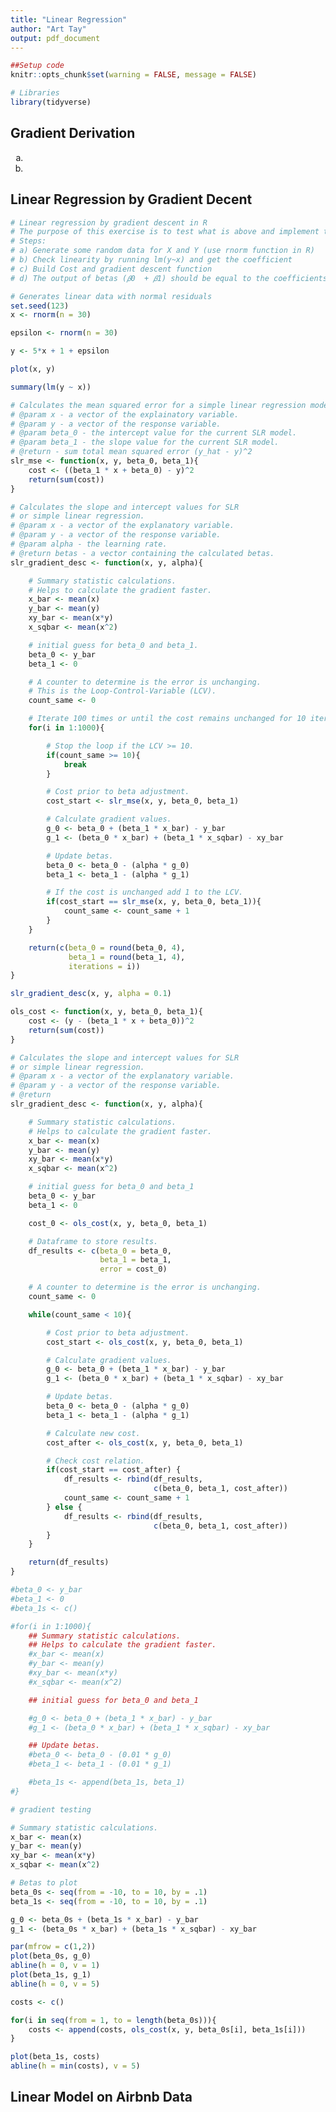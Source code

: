 ```yaml
---
title: "Linear Regression"
author: "Art Tay"
output: pdf_document
---
```


```r
##Setup code
knitr::opts_chunk$set(warning = FALSE, message = FALSE)

# Libraries
library(tidyverse)
```

## Gradient Derivation
a)
\begin{align*}
\dfrac{\partial}{\partial \beta_0}
\left[
\frac{1}{2m} \sum_{i = 0}^{m}
(\beta_0 + \beta_1 x^{(i)} - y^{(i)})^2
\right]
&=
\dfrac{\partial}{\partial \beta_0}
\left[
\frac{1}{2m} \sum_{i = 0}^{m}
(\beta_0 + \beta_1 x^{(i)} - y^{(i)})^2
\right]
\\
&=
\frac{1}{2m} \sum_{i = 0}^{m}
\left[
2(\beta_0 + \beta_1 x^{(i)} - y^{(i)}) \cdot 1
\right]
\\
&=
\frac{1}{m} \sum_{i = 0}^{m} \beta_0 +
\beta_1 \frac{1}{m} \sum_{i = 0}^{m} x^{(i)} -
\frac{1}{m} \sum_{i = 0}^{m} y^{(i)}
\\
&=
\beta_0 + \beta_1 \bar x - \bar y
\end{align*}
b)
\begin{align*}
\dfrac{\partial}{\partial \beta_1}
\left[
\frac{1}{2m} \sum_{i = 0}^{m}
(\beta_0 + \beta_1 x^{(i)} - y^{(i)})^2
\right]
&=
\frac{1}{2m} \sum_{i = 0}^{m}
\dfrac{\partial}{\partial \beta_1}
\left[
(\beta_0 + \beta_1 x^{(i)} - y^{(i)})^2
\right]
\\
&=
\frac{1}{2m} \sum_{i = 0}^{m}
\left[
2 x^{(i)}(\beta_0 + \beta_1 x^{(i)} - y^{(i)})
\right]
\\
&=
\frac{1}{m} \sum_{i = 0}^{m}
\left[
\beta_0 x^{(i)}+ \beta_1 {x^{(i)}}^2 - x^{(i)}y^{(i)}
\right]
\\
&=
\beta_0 \frac{1}{m} \sum_{i = 0}^{m} x^{(i)} +
\beta_1 \frac{1}{m} \sum_{i = 0}^{m}  {x^{(i)}}^2 -
\frac{1}{m} \sum_{i = 0}^{m} x^{(i)}y^{(i)}
\\
&=
\beta_0 \bar x +
\beta_1 \bar{x^2} -
\bar {xy}
\end{align*}

## Linear Regression by Gradient Decent
```r
# Linear regression by gradient descent in R
# The purpose of this exercise is to test what is above and implement that in R.
# Steps:
# a) Generate some random data for X and Y (use rnorm function in R)
# b) Check linearity by running lm(y~x) and get the coefficient
# c) Build Cost and gradient descent function
# d) The output of betas (𝛽0  + 𝛽1) should be equal to the coefficients above
```

```r
# Generates linear data with normal residuals
set.seed(123)
x <- rnorm(n = 30)

epsilon <- rnorm(n = 30)

y <- 5*x + 1 + epsilon
```

```r
plot(x, y)
```

```r
summary(lm(y ~ x))
```

```r
# Calculates the mean squared error for a simple linear regression model.
# @param x - a vector of the explainatory variable.
# @param y - a vector of the response variable.
# @param beta_0 - the intercept value for the current SLR model.
# @param beta_1 - the slope value for the current SLR model.
# @return - sum total mean squared error (y_hat - y)^2
slr_mse <- function(x, y, beta_0, beta_1){
    cost <- ((beta_1 * x + beta_0) - y)^2
    return(sum(cost))
}
```

```r
# Calculates the slope and intercept values for SLR
# or simple linear regression.
# @param x - a vector of the explanatory variable.
# @param y - a vector of the response variable.
# @param alpha - the learning rate.
# @return betas - a vector containing the calculated betas.
slr_gradient_desc <- function(x, y, alpha){

    # Summary statistic calculations.
    # Helps to calculate the gradient faster.
    x_bar <- mean(x)
    y_bar <- mean(y)
    xy_bar <- mean(x*y)
    x_sqbar <- mean(x^2)

    # initial guess for beta_0 and beta_1.
    beta_0 <- y_bar
    beta_1 <- 0

    # A counter to determine is the error is unchanging.
    # This is the Loop-Control-Variable (LCV).
    count_same <- 0

    # Iterate 100 times or until the cost remains unchanged for 10 iterations.
    for(i in 1:1000){

        # Stop the loop if the LCV >= 10.
        if(count_same >= 10){
            break
        }

        # Cost prior to beta adjustment.
        cost_start <- slr_mse(x, y, beta_0, beta_1)

        # Calculate gradient values.
        g_0 <- beta_0 + (beta_1 * x_bar) - y_bar
        g_1 <- (beta_0 * x_bar) + (beta_1 * x_sqbar) - xy_bar

        # Update betas.
        beta_0 <- beta_0 - (alpha * g_0)
        beta_1 <- beta_1 - (alpha * g_1)

        # If the cost is unchanged add 1 to the LCV.
        if(cost_start == slr_mse(x, y, beta_0, beta_1)){
            count_same <- count_same + 1
        }
    }

    return(c(beta_0 = round(beta_0, 4),
             beta_1 = round(beta_1, 4),
             iterations = i))
}
```

```r
slr_gradient_desc(x, y, alpha = 0.1)
```

```r
ols_cost <- function(x, y, beta_0, beta_1){
    cost <- (y - (beta_1 * x + beta_0))^2
    return(sum(cost))
}
```

```r
# Calculates the slope and intercept values for SLR
# or simple linear regression.
# @param x - a vector of the explanatory variable.
# @param y - a vector of the response variable.
# @return
slr_gradient_desc <- function(x, y, alpha){

    # Summary statistic calculations.
    # Helps to calculate the gradient faster.
    x_bar <- mean(x)
    y_bar <- mean(y)
    xy_bar <- mean(x*y)
    x_sqbar <- mean(x^2)

    # initial guess for beta_0 and beta_1
    beta_0 <- y_bar
    beta_1 <- 0

    cost_0 <- ols_cost(x, y, beta_0, beta_1)

    # Dataframe to store results.
    df_results <- c(beta_0 = beta_0,
                    beta_1 = beta_1,
                    error = cost_0)

    # A counter to determine is the error is unchanging.
    count_same <- 0

    while(count_same < 10){

        # Cost prior to beta adjustment.
        cost_start <- ols_cost(x, y, beta_0, beta_1)

        # Calculate gradient values.
        g_0 <- beta_0 + (beta_1 * x_bar) - y_bar
        g_1 <- (beta_0 * x_bar) + (beta_1 * x_sqbar) - xy_bar

        # Update betas.
        beta_0 <- beta_0 - (alpha * g_0)
        beta_1 <- beta_1 - (alpha * g_1)

        # Calculate new cost.
        cost_after <- ols_cost(x, y, beta_0, beta_1)

        # Check cost relation.
        if(cost_start == cost_after) {
            df_results <- rbind(df_results,
                                c(beta_0, beta_1, cost_after))
            count_same <- count_same + 1
        } else {
            df_results <- rbind(df_results,
                                c(beta_0, beta_1, cost_after))
        }
    }

    return(df_results)
}
```

```r
#beta_0 <- y_bar
#beta_1 <- 0
#beta_1s <- c()

#for(i in 1:1000){
    ## Summary statistic calculations.
    ## Helps to calculate the gradient faster.
    #x_bar <- mean(x)
    #y_bar <- mean(y)
    #xy_bar <- mean(x*y)
    #x_sqbar <- mean(x^2)

    ## initial guess for beta_0 and beta_1

    #g_0 <- beta_0 + (beta_1 * x_bar) - y_bar
    #g_1 <- (beta_0 * x_bar) + (beta_1 * x_sqbar) - xy_bar

    ## Update betas.
    #beta_0 <- beta_0 - (0.01 * g_0)
    #beta_1 <- beta_1 - (0.01 * g_1)

    #beta_1s <- append(beta_1s, beta_1)
#}
```

```r
# gradient testing

# Summary statistic calculations.
x_bar <- mean(x)
y_bar <- mean(y)
xy_bar <- mean(x*y)
x_sqbar <- mean(x^2)

# Betas to plot
beta_0s <- seq(from = -10, to = 10, by = .1)
beta_1s <- seq(from = -10, to = 10, by = .1)

g_0 <- beta_0s + (beta_1s * x_bar) - y_bar
g_1 <- (beta_0s * x_bar) + (beta_1s * x_sqbar) - xy_bar

par(mfrow = c(1,2))
plot(beta_0s, g_0)
abline(h = 0, v = 1)
plot(beta_1s, g_1)
abline(h = 0, v = 5)
```

```r
costs <- c()

for(i in seq(from = 1, to = length(beta_0s))){
    costs <- append(costs, ols_cost(x, y, beta_0s[i], beta_1s[i]))
}

plot(beta_1s, costs)
abline(h = min(costs), v = 5)
```

## Linear Model on Airbnb Data
